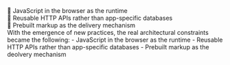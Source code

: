 
<AppearText>
  🔘 JavaScript in the browser as the runtime
</AppearText>
<Appear>
  <div>
    <AppearText>
      🔘 Reusable HTTP APIs rather than app-specific databases
    </AppearText>
  </div>
  <div>
    <AppearText>
      🔘 Prebuilt markup as the delivery mechanism
    </AppearText>
  </div>
</Appear>

<Notes>
  With the emergence of new practices, the real architectural constraints
  became the following:
  - JavaScript in the browser as the runtime
  - Reusable HTTP APIs rather than app-specific databases
  - Prebuilt markup as the deolvery mechanism
</Notes>

